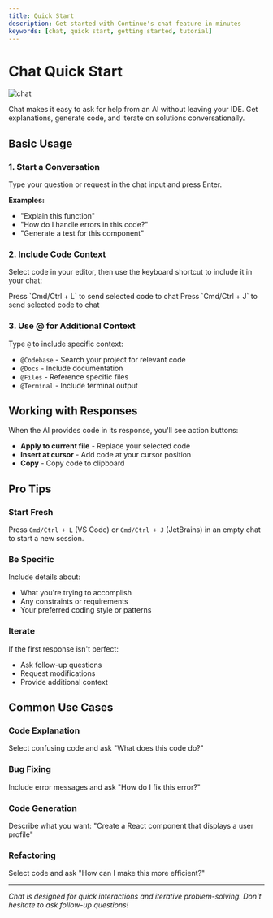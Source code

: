 ```yaml
---
title: Quick Start
description: Get started with Continue's chat feature in minutes
keywords: [chat, quick start, getting started, tutorial]
---
```



# Chat Quick Start

![chat](/img/chat.gif)

Chat makes it easy to ask for help from an AI without leaving your IDE. Get explanations, generate code, and iterate on solutions conversationally.

## Basic Usage

### 1. Start a Conversation

Type your question or request in the chat input and press Enter.

**Examples:**

- "Explain this function"
- "How do I handle errors in this code?"
- "Generate a test for this component"

### 2. Include Code Context

Select code in your editor, then use the keyboard shortcut to include it in your chat:

<Tabs>
  <TabItem value="vscode" label="VS Code">
    Press `Cmd/Ctrl + L` to send selected code to chat
  </TabItem>
  <TabItem value="jetbrains" label="JetBrains">
    Press `Cmd/Ctrl + J` to send selected code to chat
  </TabItem>
</Tabs>

### 3. Use @ for Additional Context

Type `@` to include specific context:

- `@Codebase` - Search your project for relevant code
- `@Docs` - Include documentation
- `@Files` - Reference specific files
- `@Terminal` - Include terminal output

## Working with Responses

When the AI provides code in its response, you'll see action buttons:

- **Apply to current file** - Replace your selected code
- **Insert at cursor** - Add code at your cursor position
- **Copy** - Copy code to clipboard

## Pro Tips

### Start Fresh

Press `Cmd/Ctrl + L` (VS Code) or `Cmd/Ctrl + J` (JetBrains) in an empty chat to start a new session.

### Be Specific

Include details about:

- What you're trying to accomplish
- Any constraints or requirements
- Your preferred coding style or patterns

### Iterate

If the first response isn't perfect:

- Ask follow-up questions
- Request modifications
- Provide additional context

## Common Use Cases

### Code Explanation

Select confusing code and ask "What does this code do?"

### Bug Fixing

Include error messages and ask "How do I fix this error?"

### Code Generation

Describe what you want: "Create a React component that displays a user profile"

### Refactoring

Select code and ask "How can I make this more efficient?"

---

_Chat is designed for quick interactions and iterative problem-solving. Don't hesitate to ask follow-up questions!_
